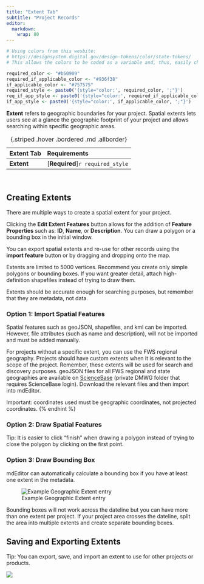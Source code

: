 ```yaml
---
title: "Extent Tab"
subtitle: "Project Records"
editor: 
  markdown: 
    wrap: 80
---
```


```r
# Using colors from this wesbite:
# https://designsystem.digital.gov/design-tokens/color/state-tokens/
# This allows the colors to be coded as a variable and, thus, easily changed.

required_color <- "#b50909"
required_if_applicable_color <- "#936f38"
if_applicable_color <- "#757575"
required_style <- paste0('{style="color:', required_color, ';"}')
req_if_app_style <- paste0('{style="color:', required_if_applicable_color,';"}')
if_app_style <- paste0('{style="color:', if_applicable_color, ';"}')
```

**Extent** refers to geographic boundaries for your project. Spatial extents
lets users see at a glance the geographic footprint of your project and allows
searching within specific geographic areas.

| Extent Tab                    | Requirements                       |
|:------------------------------|:--------------------|
| **Extent**                    | [**Required**]`r required_style`   |
: {.striped .hover .bordered .md .allborder} 

<br/>

## Creating Extents

There are multiple ways to create a spatial extent for your project.

Clicking the **Edit Extent Features** button allows for the addition of
**Feature Properties** such as: **ID**, **Name**, or **Description**. You can
draw a polygon or a bounding box in the initial window.

You can export spatial extents and re-use for other records using the **import
feature** button or by dragging and dropping onto the map.

Extents are limited to 5000 vertices. Recommend you create only simple polygons
or bounding boxes. If you want greater detail, attach high-definition shapefiles
instead of trying to draw them.

Extents should be accurate enough for searching purposes, but remember that they
are metadata, not data.

### Option 1: Import Spatial Features

Spatial features such as geoJSON, shapefiles, and kml can be imported. However,
file attributes (such as name and description), will not be imported and must be
added manually.

For projects without a specific extent, you can use the FWS regional geography.
Projects should have custom extents when it is relevant to the scope of the
project. Remember, these extents will be used for search and discovery purposes.
geoJSON files for all FWS regional and state geographies are available on
[ScienceBase](https://www.sciencebase.gov/catalog/item/5bd7c96fe4b0b3fc5ce82d44)
(private DMWG folder that requires ScienceBase login). Download the relevant
files and then import into mdEditor.

::: {.callout-note}
Important: coordinates used must be geographic
coordinates, not projected coordinates. {% endhint %}
:::

### Option 2: Draw Spatial Features

::: {.callout-note} 
Tip: It is easier to click "finish" when drawing a
polygon instead of trying to close the polygon by clicking on the first point.
:::

### Option 3: Draw Bounding Box

::: {.callout-tip}
mdEditor can automatically calculate a bounding box if
you have at least one extent in the metadata. 
:::

![Example Geographic Extent entry](../../assets/example_geographic_extent.png)

::: {.callout-warning}
Bounding boxes will not work across the dateline but
you can have more than one extent per project. If your project area crosses the
dateline, split the area into multiple extents and create separate bounding
boxes. 
:::

## Saving and Exporting Extents

::: {.callout-note}  
Tip: You can export, save, and import an extent to use
for other projects or products. 
:::

![](../../assets/edit_extent_page.png)
